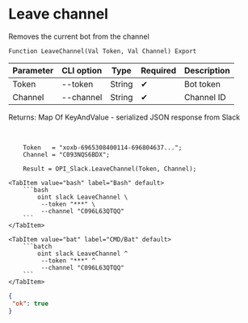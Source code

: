﻿---
sidebar_position: 10
description: Leave channel and other functions to work with Slack in the Open Integration Package, a free open-source integration library for 1C:Enterprise 8, OneScript and CLI
keywords: [1C, 1С, 1С:Enterprise, 1С:Enterprise 8.3, API, Integration, Services, Exchange, OneScript, CLI, Slack]
---


# Leave channel
 Removes the current bot from the channel



`Function LeaveChannel(Val Token, Val Channel) Export`

  | Parameter | CLI option | Type | Required | Description |
  |-|-|-|-|-|
  | Token | --token | String | &#x2714; | Bot token |
  | Channel | --channel | String | &#x2714; | Channel ID |

  
  Returns:  Map Of KeyAndValue - serialized JSON response from Slack

<br/>




```bsl title="1C:Enterprise/OneScript code example"
    Token   = "xoxb-6965308400114-696804637...";
    Channel = "C093NQS6BDX";

    Result = OPI_Slack.LeaveChannel(Token, Channel);
```
 

 <Tabs>
  
    <TabItem value="bash" label="Bash" default>
        ```bash
            oint slack LeaveChannel \
             --token "***" \
             --channel "C096L63QTQQ"
        ```
    </TabItem>
  
    <TabItem value="bat" label="CMD/Bat" default>
        ```batch
            oint slack LeaveChannel ^
             --token "***" ^
             --channel "C096L63QTQQ"
        ```
    </TabItem>
</Tabs>


```json title="Result"
{
 "ok": true
}
```
